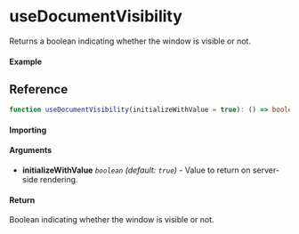 
<Meta title="Lifecycle/useDocumentVisibility" component={Example} />

# useDocumentVisibility

Returns a boolean indicating whether the window is visible or not.

#### Example

<Canvas>
  <Story story={Example} inline />
</Canvas>

## Reference

```ts
function useDocumentVisibility(initializeWithValue = true): () => boolean;
```

#### Importing

<ImportPath />

#### Arguments

- **initializeWithValue** _`boolean`_ _(default: `true`)_ - Value to return on server-side rendering.

#### Return

Boolean indicating whether the window is visible or not.
